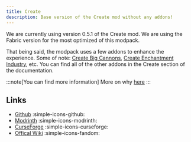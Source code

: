 ```yaml
---
title: Create
description: Base version of the Create mod without any addons!
---
```


We are currently using version 0.5.1 of the Create mod. We are using the Fabric version for the most optimized of this modpack.

That being said, the modpack uses a few addons to enhance the experience. Some of note: [Create Big Cannons](/create/create-big-cannons), [Create Enchantment Industry](/create/create-enchantment-industry), etc.
You can find all of the other addons in the Create section of the documentation.

:::note[You can find more information]
More on why [here](/faq/modloader)
:::

## Links

- [Github](https://github.com/Fabricators-of-Create/Create) :simple-icons-github:
- [Modrinth](https://modrinth.com/mod/create-fabric) :simple-icons-modrinth:
- [CurseForge](https://www.curseforge.com/minecraft/mc-mods/create-fabric) :simple-icons-curseforge:
- [Offical Wiki](https://create.fandom.com/wiki/Create_Mod_Wiki) :simple-icons-fandom:
